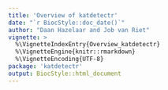 ```yaml
---
title: 'Overview of katdetectr'
date: "`r BiocStyle::doc_date()`"
author: "Daan Hazelaar and Job van Riet"
vignette: >
  %\VignetteIndexEntry{Overview_katdetectr}
  %\VignetteEngine{knitr::rmarkdown}
  %\VignetteEncoding{UTF-8}
package: 'katdetectr'
output: BiocStyle::html_document
---
```


<!-- ```{r knitr_init, echo = FALSE, cache = FALSE, results = 'hide', warning=FALSE, message=FALSE} -->
<!-- suppressPackageStartupMessages(library(knitr)) -->
<!-- suppressPackageStartupMessages(library(katdetectr)) -->
<!-- ``` -->

<!-- # Abstract -->

<!-- `katdetectr` is an *R* package for the detection, characterization and visualization of localized hypermutated regions, often referred to as *kataegis*. -->

<!-- Please see the [Application Note](https://www.google.com) (under submission) for additional background, details and performance evaluations of `katdetectr`. -->

<!-- The general workflow of `katdetectr` can be summarized as follows: -->

<!-- 1. Import of genomic variants; VCF, MAF or VRanges objects. -->
<!-- 2. Detection of kataegis foci. -->
<!-- 3. Visualization of segmentation and kataegis foci. -->

<!-- Below, this workflow is performed in a step-by-step manner on publicly-available datasets which are included within this package. -->


<!-- # Importing genomic variants -->

<!-- Genomic variants from multiple common data-formats (VCF/MAF and VRanges objects) can be imported into katdetectr. -->
<!-- These can be contain either single or multiple samples, in which case records can be aggregated by setting `aggregateRecords = TRUE`. Overlapping genomic variants (e.g., an InDel and SNV) are reduced into a single record. -->

<!-- From these genomic variants, we calculate the intermutation distance (IMD). The IMD is defined as the genomic distance (in bp) between a genomic variant and it's respective nearest upstream genomic variant (5' A <- B 3'). -->

<!-- ```{r, label = 'Importing genomic variants', eval = TRUE} -->
<!-- # Genomic variants stored within the VCF format. -->
<!-- pathToVCF <- system.file(package = "katdetectr", "extdata/CPTAC_Breast.vcf") -->

<!-- # Genomic variants stored within the MAF format. -->
<!-- pathToMAF <- system.file(package = "katdetectr", "extdata/APL_primary.maf") -->

<!-- # In addition, we can generate synthetic genomic variants with interjected kataegis regions -->
<!-- # using generateSyntheticData(). This will output a VRanges object. -->
<!-- syntheticData <- generateSyntheticData(nBackgroundVariants = 2500, nKataegisFoci = 1) -->
<!-- ``` -->

<!-- # Detection of kataegis foci -->

<!-- Using `detectKataegis()`, we can employ changepoint detection to detect distinct clusters of varying IMD and size. -->
<!-- Various underlying parameters can be altered to improve or alter the default methodology. -->

<!-- ```{r, label = 'Detection of kataegis foci', eval = TRUE} -->
<!-- # Detect kataegis foci within the given VCF file. -->
<!-- kdVCF <- detectKataegis(genomicVariants = pathToVCF) -->

<!-- # # Detect kataegis foci within the given MAF file. -->
<!-- # As this file contains multiple samples, we set aggregateRecords = TRUE. -->
<!-- kdMAF <- detectKataegis(genomicVariants = pathToMAF, aggregateRecords = TRUE) -->

<!-- # Detect kataegis foci within our synthetic data. -->
<!-- kdSynthetic <- detectKataegis(genomicVariants = syntheticData) -->
<!-- ``` -->


<!-- All relevant input and subsequent results are stored within `KatDetect` objects. -->
<!-- Using `summary()`, `show()` and/or `print()`, we can generate overviews of these `KatDetect` object(s). -->

<!-- ```{r, label = 'Overview of KatDetect objects', eval = TRUE} -->
<!-- summary(kdVCF) -->
<!-- print(kdVCF) -->
<!-- show(kdVCF) -->

<!-- # Or simply: -->
<!-- kdVCF -->
<!-- ``` -->

<!-- Underlying data can be retrieved from these `KatDetect` objects by the following functions: -->
<!-- ```{r, label = 'Retrieving information from KatDetect objects', eval = TRUE, results = 'hide'} -->
<!-- # Processed genomic variants used as input for changepoint detection. -->
<!-- getGenomicVariants(kdVCF) -->

<!-- # GRanges containing the segments as derived from changepoint detection. -->
<!-- getSegments(kdVCF) -->

<!-- # GRanges containing segments designated as putative kataegis foci. -->
<!-- getKataegisFoci(kdVCF) -->

<!-- # Supplementary information. -->
<!-- getInfo(kdVCF) -->
<!-- ``` -->


<!-- # Visualization of segmentation and kataegis foci -->

<!-- Per sample, we can visualize the IMD, detected segments and putative kataegis foci as a rainfall plot. -->
<!-- In addition, this allows for a per-chromosome approach which can highlight the putative kataegis foci. -->
<!-- ```{r, label = 'Visualisation of KatDetect objects', eval = TRUE} -->
<!-- rainfallPlot(kdVCF) -->

<!-- # With showSegmentation, the detected segments (changepoints) as visualized with their mean IMD. -->
<!-- rainfallPlot(kdMAF, showSegmentation = TRUE) -->

<!-- # With showSequence, we can display specific chromosomes or all chromosomes in which a putative kataegis foci has been detected. -->
<!-- rainfallPlot(kdSynthetic, showKataegis = TRUE, showSegmentation = TRUE, showSequence = "Kataegis") -->
<!-- ``` -->


<!-- # Session Information -->

<!-- ```{r, label = 'Session Information', eval = TRUE} -->
<!-- utils::sessionInfo() -->
<!-- ``` -->
